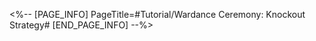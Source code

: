 <%-- [PAGE_INFO]
PageTitle=#Tutorial/Wardance Ceremony: Knockout Strategy#
[END_PAGE_INFO] --%>
{{Tutorial
|sort      = 820401
|title     = Wardance Ceremony: Knockout Strategy
|subtitle  = 
|type      = 
|about     = 
|image1    = Tutorial Wardance Ceremony Knockout Strategy 1.png{{subst:void|<!--$UPLOAD:<<SpriteOutput/TutorialPic/TutorialPage_820401.png>-<Tutorial Wardance Ceremony Knockout Strategy 1.png>-<Tutorial Files>>-->}}
|text1     = {{Color|h|nobold=1|Break}} the enemy {{Color|h|nobold=1|Boss}} to trigger {{Color|h|nobold=1|Highlights}} and gain a massive amount of Vibes.
|image2    = Tutorial Wardance Ceremony Knockout Strategy 2.png{{subst:void|<!--$UPLOAD:<<SpriteOutput/TutorialPic/TutorialPage_818003.png>-<Tutorial Wardance Ceremony Knockout Strategy 2.png>-<Tutorial Files>>-->}}
|text2     = When your team's Vibes reach the maximum limit in the match, your team will enter the {{Color|h|nobold=1|"Super Hype"}} state.<br />In this state, your opponent will be {{Color|h|nobold=1|Weakness Broken}}, and the DMG they take will increase by {{Color|h|nobold=1|400%}}.
}}